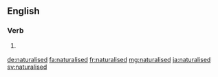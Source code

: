 ==English==

===Verb===
{{head|en|verb form}}

# {{label|en|British}} {{en-past of|naturalise}}

[[de:naturalised]]
[[fa:naturalised]]
[[fr:naturalised]]
[[mg:naturalised]]
[[ja:naturalised]]
[[sv:naturalised]]